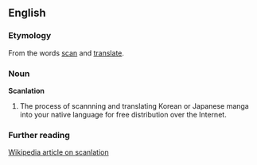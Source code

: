 ==English==
===Etymology===
From the words [[scan]] and [[translate]].
===Noun===
'''Scanlation'''
# The process of scannning and translating Korean or Japanese manga into your native language for free distribution over the Internet.
===Further reading===
[http://en.wikipedia.org/wiki/Scanlation Wikipedia article on scanlation]